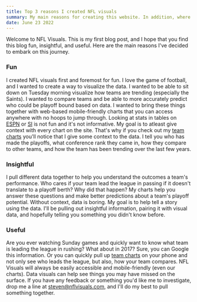 ```yaml
---
title: Top 3 reasons I created NFL visuals
summary: My main reasons for creating this website. In addition, where I plan to go with it and what you can expect as reader.
date: June 23 2022
---
```


Welcome to NFL Visuals. This is my first blog post, and I hope that you find this blog fun, insightful, and useful. Here are the main reasons I've decided to embark on this journey.

### Fun

I created NFL visuals first and foremost for fun. I love the game of football, and I wanted to create a way to visualize the data. I wanted to be able to sit down on Tuesday morning visualize how teams are trending (especially the Saints). I wanted to compare teams and be able to more accurately predict who could be playoff bound based on data. I wanted to bring these things together with web-based mobile-friendly charts that you can access anywhere with no hoops to jump through. Looking at stats in tables on [ESPN](https://espn.com) or [SI](https://si.com) is not fun and it's not informative. My goal is to atleast give context with every chart on the site. That's why if you check out my [team charts](/team-charts) you'll notice that I give some context to the data. I tell you who has made the playoffs, what conference rank they came in, how they compare to other teams, and how the team has been trending over the last few years.

### Insightful

I pull different data together to help you understand the outcomes a team's performance. Who cares if your team lead the league in passing if it doesn't translate to a playoff berth? Why did that happen? My charts help you answer these questions and make better predictions about a team's playoff potential. Without context, data is boring. My goal is to help tell a story using the data. I'll be pulling out insightful information, pairing it with visual data, and hopefully telling you something you didn't know before.

### Useful

Are you ever watching Sunday games and quickly want to know what team is leading the league in rushing? What about in 2017? Sure, you can Google this information. Or you can quickly pull up [team charts](/team-charts) on your phone and not only see who leads the league, but also, how your team compares. NFL Visuals will always be easily accessible and mobile-friendly (even our charts). Data visuals can help see things you may have missed on the surface. If you have any feedback or something you'd like me to investigate, drop me a line at [steven@nflvisuals.com](mailto:steven@nflvisuals.com), and I'll do my best to pull something together.